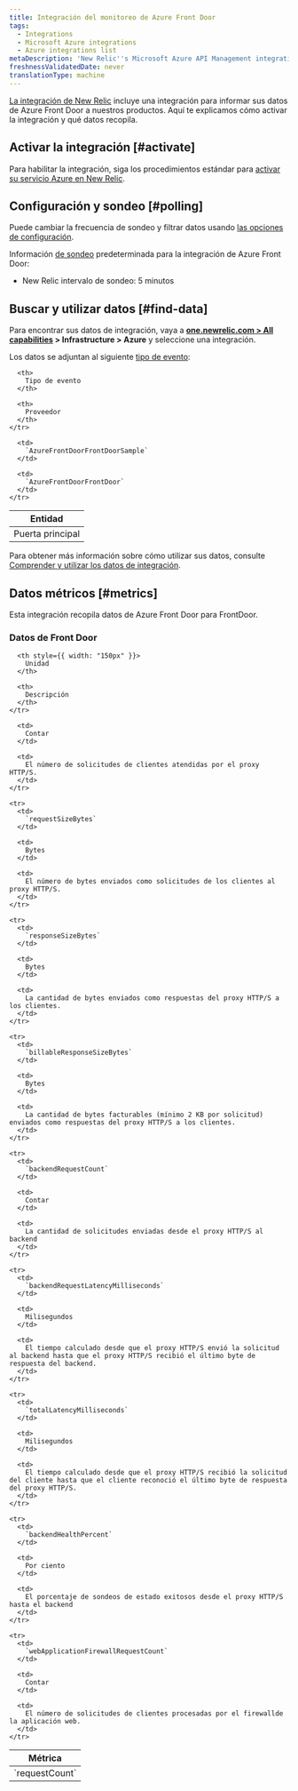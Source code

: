 ```yaml
---
title: Integración del monitoreo de Azure Front Door
tags:
  - Integrations
  - Microsoft Azure integrations
  - Azure integrations list
metaDescription: 'New Relic''s Microsoft Azure API Management integration: how to install it, configure it, and understand the data it reports.'
freshnessValidatedDate: never
translationType: machine
---
```


[La integración de New Relic](/docs/infrastructure/integrations-getting-started/getting-started/introduction-infrastructure-integrations) incluye una integración para informar sus datos de Azure Front Door a nuestros productos. Aquí te explicamos cómo activar la integración y qué datos recopila.

## Activar la integración [#activate]

Para habilitar la integración, siga los procedimientos estándar para [activar su servicio Azure en New Relic](/docs/infrastructure/microsoft-azure-integrations/getting-started/activate-azure-integrations).

## Configuración y sondeo [#polling]

Puede cambiar la frecuencia de sondeo y filtrar datos usando [las opciones de configuración](/docs/integrations/new-relic-integrations/getting-started/configure-polling-frequency-data-collection-cloud-integrations).

Información [de sondeo](/docs/infrastructure/microsoft-azure-integrations/getting-started/azure-integration-polling) predeterminada para la integración de Azure Front Door:

* New Relic intervalo de sondeo: 5 minutos

## Buscar y utilizar datos [#find-data]

Para encontrar sus datos de integración, vaya a <DNT>**[one.newrelic.com > All capabilities](https://one.newrelic.com/all-capabilities) > Infrastructure > Azure**</DNT> y seleccione una integración.

Los datos se adjuntan al siguiente [tipo de evento](/docs/data-apis/understand-data/new-relic-data-types/#event-data):

<table>
  <thead>
    <tr>
      <th>
        Entidad
      </th>

      <th>
        Tipo de evento
      </th>

      <th>
        Proveedor
      </th>
    </tr>
  </thead>

  <tbody>
    <tr>
      <td>
        Puerta principal
      </td>

      <td>
        `AzureFrontDoorFrontDoorSample`
      </td>

      <td>
        `AzureFrontDoorFrontDoor`
      </td>
    </tr>
  </tbody>
</table>

Para obtener más información sobre cómo utilizar sus datos, consulte [Comprender y utilizar los datos de integración](/docs/infrastructure/integrations/find-use-infrastructure-integration-data).

## Datos métricos [#metrics]

Esta integración recopila datos de Azure Front Door para FrontDoor.

### Datos de Front Door

<table>
  <thead>
    <tr>
      <th style={{ width: "275px" }}>
        Métrica
      </th>

      <th style={{ width: "150px" }}>
        Unidad
      </th>

      <th>
        Descripción
      </th>
    </tr>
  </thead>

  <tbody>
    <tr>
      <td>
        `requestCount`
      </td>

      <td>
        Contar
      </td>

      <td>
        El número de solicitudes de clientes atendidas por el proxy HTTP/S.
      </td>
    </tr>

    <tr>
      <td>
        `requestSizeBytes`
      </td>

      <td>
        Bytes
      </td>

      <td>
        El número de bytes enviados como solicitudes de los clientes al proxy HTTP/S.
      </td>
    </tr>

    <tr>
      <td>
        `responseSizeBytes`
      </td>

      <td>
        Bytes
      </td>

      <td>
        La cantidad de bytes enviados como respuestas del proxy HTTP/S a los clientes.
      </td>
    </tr>

    <tr>
      <td>
        `billableResponseSizeBytes`
      </td>

      <td>
        Bytes
      </td>

      <td>
        La cantidad de bytes facturables (mínimo 2 KB por solicitud) enviados como respuestas del proxy HTTP/S a los clientes.
      </td>
    </tr>

    <tr>
      <td>
        `backendRequestCount`
      </td>

      <td>
        Contar
      </td>

      <td>
        La cantidad de solicitudes enviadas desde el proxy HTTP/S al backend
      </td>
    </tr>

    <tr>
      <td>
        `backendRequestLatencyMilliseconds`
      </td>

      <td>
        Milisegundos
      </td>

      <td>
        El tiempo calculado desde que el proxy HTTP/S envió la solicitud al backend hasta que el proxy HTTP/S recibió el último byte de respuesta del backend.
      </td>
    </tr>

    <tr>
      <td>
        `totalLatencyMilliseconds`
      </td>

      <td>
        Milisegundos
      </td>

      <td>
        El tiempo calculado desde que el proxy HTTP/S recibió la solicitud del cliente hasta que el cliente reconoció el último byte de respuesta del proxy HTTP/S.
      </td>
    </tr>

    <tr>
      <td>
        `backendHealthPercent`
      </td>

      <td>
        Por ciento
      </td>

      <td>
        El porcentaje de sondeos de estado exitosos desde el proxy HTTP/S hasta el backend
      </td>
    </tr>

    <tr>
      <td>
        `webApplicationFirewallRequestCount`
      </td>

      <td>
        Contar
      </td>

      <td>
        El número de solicitudes de clientes procesadas por el firewallde la aplicación web.
      </td>
    </tr>
  </tbody>
</table>